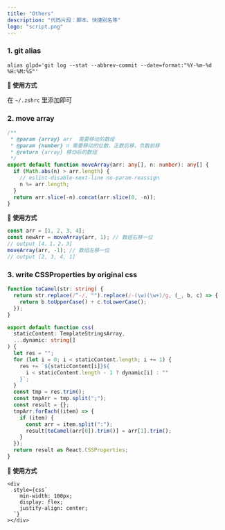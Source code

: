 ```yaml
---
title: "Others"
description: "代码片段：脚本、快捷别名等"
logo: "script.png"
---
```


### 1. git alias

```shell
alias glpd='git log --stat --abbrev-commit --date=format:"%Y-%m-%d %H:%M:%S"'
```

**🐠 使用方式**

在 `~/.zshrc` 里添加即可

### 2. move array

```ts
/**
 * @param {array} arr  需要移动的数组
 * @param {number} n 需要移动的位数，正数后移，负数前移
 * @return {array} 移动后的数组
 */
export default function moveArray(arr: any[], n: number): any[] {
  if (Math.abs(n) > arr.length) {
    // eslint-disable-next-line no-param-reassign
    n %= arr.length;
  }
  return arr.slice(-n).concat(arr.slice(0, -n));
}
```

**🐠 使用方式**

```ts
const arr = [1, 2, 3, 4];
const newArr = moveArray(arr, 1); // 数组右移一位
// output [4，1，2，3]
moveArray(arr, -1); // 数组左移一位
// output [2, 3, 4, 1]
```

### 3. write CSSProperties by original css

```ts
function toCamel(str: string) {
  return str.replace(/^-/, "").replace(/-(\w)(\w+)/g, (_, b, c) => {
    return b.toUpperCase() + c.toLowerCase();
  });
}

export default function css(
  staticContent: TemplateStringsArray,
  ...dynamic: string[]
) {
  let res = "";
  for (let i = 0; i < staticContent.length; i += 1) {
    res += `${staticContent[i]}${
      i < staticContent.length - 1 ? dynamic[i] : ""
    }`;
  }
  const tmp = res.trim();
  const tmpArr = tmp.split(";");
  const result = {};
  tmpArr.forEach((item) => {
    if (item) {
      const arr = item.split(":");
      result[toCamel(arr[0]).trim()] = arr[1].trim();
    }
  });
  return result as React.CSSProperties;
}
```

**🐠 使用方式**

```tsx
<div
  style={css`
    min-width: 100px;
    display: flex;
    justify-align: center;
  `}
></div>
```
